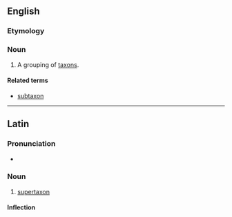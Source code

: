 ==English==

===Etymology===
{{prefix|super|taxon|lang=en}}

===Noun===
{{en-noun|supertaxa}}

# {{context|taxonomy|lang=en}} A grouping of [[taxon]]s.

====Related terms====
* [[subtaxon]]

----

==Latin==

===Pronunciation===
* {{la-pronunc|supertaxon}}

===Noun===
{{la-noun|supertaxon||supertaxī|n|second}}

# [[#English|supertaxon]]

====Inflection====
{{la-decl-2nd-N-Greek|supertax}}